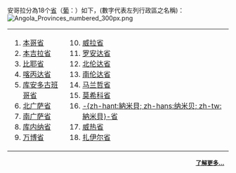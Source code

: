 安哥拉分為18个[[省|省]]（[[葡萄牙語|葡]]：{{lang|pt|província}}）如下，(數字代表左列行政區之名稱)：
[[File:Angola_Provinces_numbered_300px.png|right]]
<table><td><ol>
<li>[[本哥省|本哥省]]
<li> [[本吉拉省|本吉拉省]]
<li> [[比耶省|比耶省]]
<li> [[喀丙达省|喀丙达省]]
<li> [[库安多古班哥省|库安多古班哥省]]
<li> [[北广萨省|北广萨省]]
<li> [[南广萨省|南广萨省]]
<li> [[库内纳省|库内纳省]]
<li> [[万博省|万博省]]
</ol></td><td><ol start=10>
<li> [[威拉省|威拉省]]
<li> [[罗安达省|罗安达省]]
<li> [[北伦达省|北伦达省]]
<li> [[南伦达省|南伦达省]]
<li> [[马兰哲省|马兰哲省]]
<li> [[莫希科省|莫希科省]]
<li> [[纳米贝省|-{zh-hant:納米貝; zh-hans:纳米贝; zh-tw:納米貝}-省]]
<li> [[威热省|威热省]]
<li>[[扎伊尔省|扎伊尔省]]
</ol></td></table>
<div style="text-align: right; direction: ltr;margin-right:10px;margin-bottom:4px;font-size:small">
'''[[:Category:安哥拉省份區劃|了解更多...]]'''
</div>